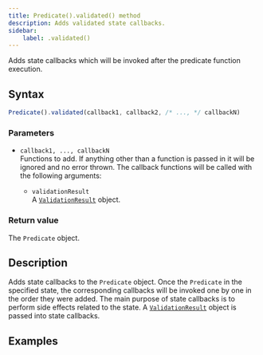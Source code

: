 ```yaml
---
title: Predicate().validated() method
description: Adds validated state callbacks.
sidebar:
    label: .validated()
---
```


Adds state callbacks which will be invoked after the predicate function execution.

## Syntax

```js
Predicate().validated(callback1, callback2, /* ..., */ callbackN)
```

### Parameters

- `callback1, ..., callbackN`
<br/> Functions to add. If anything other than a function is passed in it will be ignored and no error thrown. The callback functions will be called with the following arguments:

    - `validationResult` 
    <br/> A [`ValidationResult`](/api/validation-result) object. 

### Return value

The `Predicate` object. 

## Description

Adds state callbacks to the `Predicate` object. Once the `Predicate` in the specified state, the corresponding callbacks will be invoked one by one in the order they were added. The main purpose of state callbacks is to perform side effects related to the state. A [`ValidationResult`](/api/validation-result) object is passed into state callbacks.

## Examples

<Code code={validatedCode} lang='js'/>
